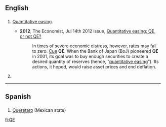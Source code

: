 {{also|q.e.|qe|që}}
==English==

==={{abbreviation-old|en}}===
{{head|en}}

# {{context|finance|lang=en}} [[quantitative easing|Quantitative easing]].
#* '''2012''', The Economist, Jul 14th 2012 issue, [http://www.economist.com/node/21558596 Quantitative easing: QE, or not QE?]
#*: In times of severe economic distress, however, [[interest rates|rates]] may fall to zero. [[cue|Cue]] '''QE'''. When the Bank of Japan (BoJ) pioneered '''QE''' in 2001, its goal was to buy enough securities to create a desired quantity of reserves (hence, “[[quantitative easing]]”). Its actions, it hoped, would raise asset prices and end deflation.
# {{label|en|Canada|informal}} {{alternative form of|QEW|lang=en}}
----

==Spanish==

==={{abbreviation-old|es}}===
{{head|es}}

# [[Querétaro]] (Mexican state)

[[fi:QE]]